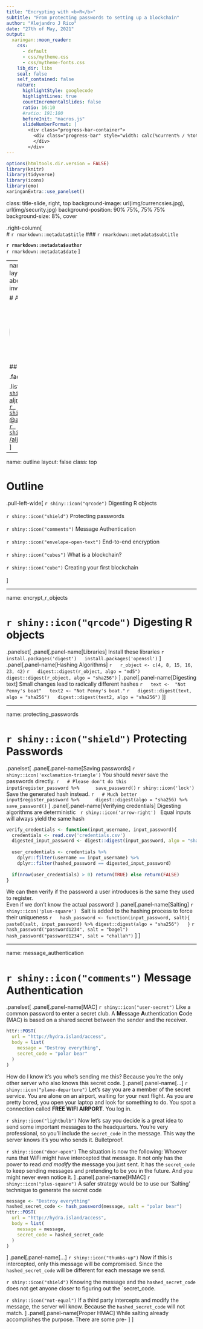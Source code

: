 ```yaml
---
title: "Encrypting with <b>R</b>"
subtitle: "From protecting passwords to setting up a blockchain"
author: "Alejandro J Rico"
date: "27th of May, 2021"
output:
  xaringan::moon_reader:
    css: 
      - default
      - css/mytheme.css
      - css/mytheme-fonts.css
    lib_dir: libs
    seal: false
    self_contained: false
    nature:
      highlightStyle: googlecode
      highlightLines: true
      countIncrementalSlides: false
      ratio: 16:10
      #ratio: 191:100
      beforeInit: "macros.js"
      slideNumberFormat: |
        <div class="progress-bar-container">
          <div class="progress-bar" style="width: calc(%current% / %total% * 100%);">
          </div>
        </div>
---
```


```r
options(htmltools.dir.version = FALSE)
library(knitr)
library(tidyverse)
library(icons)
library(emo)
xaringanExtra::use_panelset()
```


class: title-slide, right, top
background-image: url(img/currencsies.jpg), url(img/security.jpg)
background-position: 90% 75%, 75% 75%
background-size: 8%, cover

.right-column[
<br>
# `r rmarkdown::metadata$title`
### `r rmarkdown::metadata$subtitle`

**`r rmarkdown::metadata$author`**<br>
`r rmarkdown::metadata$date`
]

---
name: about-me
layout: false
class: about-me-slide, inverse, middle, center

# About me

  <img style="border-radius: 50%;" src="img/avatar.png" width="150px"/>

  ## Alejandro J Rico

  .fade[R Developer]
  
  .list[
    [`r shiny::icon("home")` aljrico.com](https://aljrico.com) <br>
    [`r shiny::icon("twitter")` @aljrico](https://twitter.com/aljrico) <br>
    [`r shiny::icon("github")` /aljrico](https://github.com/aljrico) <br>
  ]

---

name: outline
layout: false
class: top

# Outline

.pull-left-wide[
`r shiny::icon("qrcode")` Digesting R objects <br> <br>
`r shiny::icon("shield")` Protecting passwords <br> <br>
`r shiny::icon("comments")` Message Authentication <br> <br>
`r shiny::icon("envelope-open-text")` End-to-end encryption <br> <br>
`r shiny::icon("cubes")` What is a blockchain? <br> <br>
`r shiny::icon("cube")` Creating your first blockchain <br> <br>
]

---


name: encrypt_r_objects

# `r shiny::icon("qrcode")` Digesting R objects

.panelset[
  .panel[.panel-name[Libraries]
    Install these libraries
  ```r
  install.packages('digest')
  install.packages('openssl')
  ```
  ]
  .panel[.panel-name[Hashing Algorithms]
  ```r
  r_object <- c(4, 8, 15, 16, 23, 42)
  ```
  ```r
  digest::digest(r_object, algo = "md5")
  digest::digest(r_object, algo = "sha256")
  ```
  ]
  .panel[.panel-name[Digesting text]
  Small changes lead to radically different hashes
  ```r
  text <-  "Not Penny's boat"
  text2 <- "Not Penny's boat."
  ```
  ```r
  digest::digest(text, algo = "sha256")
  digest::digest(text2, algo = "sha256")
  ```
  ]
]


---


name: protecting_passwords

# `r shiny::icon("shield")` Protecting Passwords

.panelset[
  .panel[.panel-name[Saving passwords]
  `r shiny::icon('exclamation-triangle')` You should _never_ save the passwords directly.
  ```r
  # Please don't do this
  input$register_password %>% 
    save_password()
  ```
  `r shiny::icon('lock')` Save the generated hash instead.
  ```r
  # Much better
  input$register_password %>% 
    digest::digest(algo = "sha256) %>% 
    save_password()
  ```
  ]
  .panel[.panel-name[Verifying credentials]
  Digesting algorithms are deterministic &nbsp; `r shiny::icon('arrow-right')` &nbsp; Equal inputs will always yield the same hash
  
  ```r
  verify_credentials <- function(input_username, input_password){
    credentials <- read.csv('credentials.csv') 
    digested_input_password <- digest::digest(input_password, algo = "sha256")
    
    user_credentials <- credentials %>% 
      dplyr::filter(username == input_username) %>% 
      dplyr::filter(hashed_password == digested_input_password)
    
    if(nrow(user_credentials) > 0) return(TRUE) else return(FALSE)
  }
  
  ```
  
  We can then verify if the password a user introduces is the same they used to register. <br>
  Even if we don't know the actual password!
  ]
  .panel[.panel-name[Salting]
  `r shiny::icon('plus-square')` &nbsp; Salt is added to the hashing process to force their uniqueness
  ```r
  hash_password <- function(input_password, salt){
    paste0(salt, input_password) %>% digest::digest(algo = "sha256")
  }
  ```
  ```r
  hash_password("password1234", salt = "bagel")
  hash_password("password1234", salt = "challah")
  ```
  ]
]

---


name: message_authentication

# `r shiny::icon("comments")` Message Authentication

.panelset[
  .panel[.panel-name[MAC]
  `r shiny::icon("user-secret")` Like a common password to enter a secret club. A **M**essage **A**uthentication **C**ode (MAC) is based on a shared secret between the sender and the receiver.
  
  ```r
  httr::POST(
    url = "http://hydra.island/access",
    body = list(
      message = "Destroy everything",
      secret_code = "polar bear"
    )
  )
  ```
  How do I know it's you who's sending me this? Because you're the only other server who also knows this secret code.
  ]
  .panel[.panel-name[...]
  `r shiny::icon("plane-departure")` Let's say you are a member of the secret service. You are alone on an airport, waiting for your next flight. As you are pretty bored, you open your laptop and look for something to do. You spot a connection called **FREE WIFI AIRPORT**. You log in.
  
  `r shiny::icon("lightbulb")` Now let's say you decide is a great idea to send some important messages to the headquarters. You're very professional, so you'll include the `secret_code` in the message. This way the server knows it's you who sends it. Bulletproof.
  
  `r shiny::icon("door-open")` The situation is now the following: Whoever runs that WiFi might have intercepted that message. It not only has the power to read _and modify_ the message you just sent. It has the `secret_code` to keep sending messages and pretending to be you in the future. And you might never even notice it.
  ]
  .panel[.panel-name[HMAC]
  `r shiny::icon("plus-square")` A safer strategy would be to use our 'Salting' technique to generate the secret code
  
  ```r
  message <- "Destroy everything"
  hashed_secret_code <- hash_password(message, salt = "polar bear")
  httr::POST(
    url = "http://hydra.island/access",
    body = list(
      message = message,
      secret_code = hashed_secret_code
    )
  )
  ```
  ]
  .panel[.panel-name[...]
  `r shiny::icon("thumbs-up")` Now if this is intercepted, only this message will be compromised. Since the `hashed_secret_code` will be different for each message we send.
  
  `r shiny::icon("shield")` Knowing the message and the `hashed_secret_code` does not get anyone closer to figuring out the `secret_code.
  
  `r shiny::icon("not-equal")` If a third party intercepts and modify the message, the server will know. Because the `hashed_secret_code` will not match.
  ]
  .panel[.panel-name[Proper HMAC]
  While salting already accomplishes the purpose. There are some pre-
  ]
]